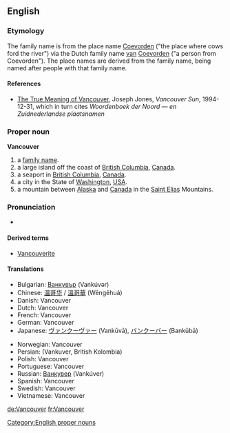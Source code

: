 {{wikipedia}}
==English==
=== Etymology ===
The family name is from the {{D.}} place name [[Coevorden]] ("the place where cows ford the river") via the Dutch family name [[van]] [[Coevorden]] ("a person from Coevorden").  The place names are derived from the family name, being named after people with that family name.
==== References ====
* [http://www.library.ubc.ca./jones/vanety.html The True Meaning of Vancouver], Joseph Jones, ''Vancouver Sun'', 1994-12-31, which in turn cites ''Woordenboek der Noord &mdash; en Zuidnederlandse plaatsnamen''

===Proper noun===
[[Category:English proper nouns]]
'''Vancouver'''
#a [[family name]].
#a large island off the coast of [[British Columbia]], [[Canada]].
#a seaport in [[British Columbia]], [[Canada]].
#a city in the State of [[Washington]], [[USA]].
#a mountain between [[Alaska]] and [[Canada]] in the [[Saint Elias]] Mountains.

===Pronunciation===
* {{audio|en-ca-vancouver.ogg|(Canadian)}}

====Derived terms====
*[[Vancouverite]]

====Translations====
{{top}}
*Bulgarian: [[Ванкувър]] (Vankúvər) {{m}}
*Chinese: [[温哥华]] / [[溫哥華]] (Wēngēhuá)
*Danish: Vancouver
*Dutch: Vancouver
*French: Vancouver
*German: Vancouver
*Japanese: [[ヴァンクーヴァー]] (Vankūvā), [[バンクーバー]] (Bankūbā)
{{mid}}
*Norwegian: Vancouver
*Persian: {{FAchar|[[ونکوور، بریتیش کلمبیا]]}} (Vankuver, British Kolombia)
*Polish: Vancouver
*Portuguese: Vancouver
*Russian: [[Ванкувер]] (Vankúver) {{m}}
*Spanish: Vancouver
*Swedish: Vancouver
*Vietnamese: Vancouver
{{bottom}}

[[de:Vancouver]]
[[fr:Vancouver]]